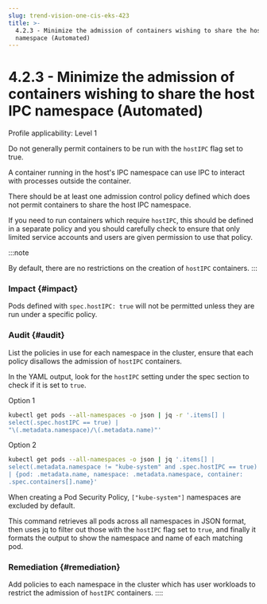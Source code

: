 ```yaml
---
slug: trend-vision-one-cis-eks-423
title: >-
  4.2.3 - Minimize the admission of containers wishing to share the host IPC
  namespace (Automated)
---
```

# 4.2.3 - Minimize the admission of containers wishing to share the host IPC namespace (Automated)

Profile applicability: Level 1

Do not generally permit containers to be run with the `hostIPC` flag set to true.

A container running in the host's IPC namespace can use IPC to interact with processes outside the container.

There should be at least one admission control policy defined which does not permit containers to share the host IPC namespace.

If you need to run containers which require `hostIPC`, this should be defined in a separate policy and you should carefully check to ensure that only limited service accounts and users are given permission to use that policy.

:::note

By default, there are no restrictions on the creation of `hostIPC` containers.
:::

### Impact {#impact}

Pods defined with `spec.hostIPC: true` will not be permitted unless they are run under a specific policy.

### Audit {#audit}

List the policies in use for each namespace in the cluster, ensure that each policy disallows the admission of `hostIPC` containers.

In the YAML output, look for the `hostIPC` setting under the spec section to check if it is set to `true`.

Option 1

```bash
kubectl get pods --all-namespaces -o json | jq -r '.items[] |
select(.spec.hostIPC == true) |
"\(.metadata.namespace)/\(.metadata.name)"'
```

Option 2

```bash
kubectl get pods --all-namespaces -o json | jq '.items[] |
select(.metadata.namespace != "kube-system" and .spec.hostIPC == true)
| {pod: .metadata.name, namespace: .metadata.namespace, container:
.spec.containers[].name}'
```

When creating a Pod Security Policy, `["kube-system"]` namespaces are excluded by default.

This command retrieves all pods across all namespaces in JSON format, then uses jq to filter out those with the `hostIPC` flag set to `true`, and finally it formats the output to show the namespace and name of each matching pod.

### Remediation {#remediation}

Add policies to each namespace in the cluster which has user workloads to restrict the admission of `hostIPC` containers.
::::
